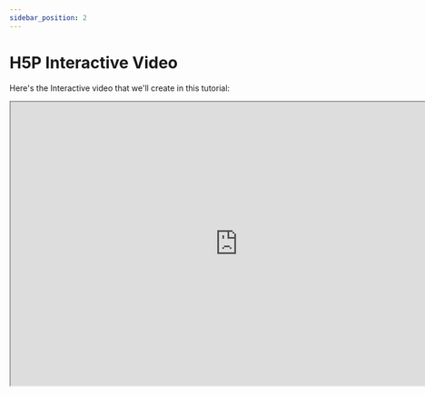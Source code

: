```yaml
---
sidebar_position: 2
---
```


# H5P Interactive Video

Here's the Interactive video that we'll create in this tutorial:

<iframe
  class="edlib-iframe"
  title="H5P Interactive video: Develop simple mobile games"
  width="800"
  height="500"
  src="https://www.edlib.com/s/resources/50e41e41-d065-491e-8f5b-9f3c4a1478d2"
/>
<div class="text--center">
    <em>H5P Interactive video: Develop simple mobile games</em>
    <br/>
    <br/>
</div>

The Interactive video content type allows you to add interactions on top of video clips. Interactions such as images, elaborating text, links and quizzes pop up while the learner watches the video.

:::tip
You can watch and interact with the above H5P Interactive video.
:::

## When To Use Interactive Videos
Interactive videos are perfect when you already have a video clip that you want to enrich with interactive elements.

You can facilitate differentiated learning by adding in-depth information such as pictures, tables, text and links that the learner can interact with during video playback. Include puzzles for the learners to solve at any given time in the video by adding Multichoice questions, Fill in the blanks, Drag and drop questions and Summaries.

## Step 1: Topic
We'll use a video &mdash;from Matthew Palaje, a well-known independent game developer&mdash; on mobile game developments as a basis for this tutorial.

## Step 2: Video Files
A video clip is the cornerstone of any interactive video. 

:::caution
The [MPEG-4](https://en.wikipedia.org/wiki/MPEG-4) video format will work in most browsers. However, you should provide an alternative video in [WebM](https://en.wikipedia.org/wiki/WebM) format just to be sure. 
:::

You can check which browsers support the MPEG-4 video format over at [Can I Use](https://caniuse.com/mpeg4). In order to convert the MPEG-4 video to a WebM format, you can use an open-source converter such as [Miro](http://www.mirovideoconverter.com/). 

## Step 3: Creating an Interactive Video
Select the New content option and choose Interactive video from the list of content types:

<div class="text--center">
    <img class="edlib-image" alt="H5P content type selector" src="/img/course-presentation1.png" />
    <br/>
    <em>Image: H5P content type selector</em>
</div>

## Step 4: Interactive Video Editor
The Interactive video editor should now appear. The top part of the editor looks like this:

<div class="text--center">
    <img class="edlib-image" alt="Blank H5P Interactive video editor" src="/img/interactive-video1.png" />
    <br/>
    <em>Image: Blank H5P Interactive video editor</em>
    <br/>
    <br/>
</div>

In this tutorial, we'll focus on creating the interactive elements in the video. Therefore, we'll focus on the top part of the editor, above the Common fields header.

The Interactive video content type consists of three tabs: 
1. Upload video
2. Add interactions
3. Summary task

These three steps represent a natural workflow for creating an Interactive video. By default, the Upload video tab is displayed when you create a new Interactive video, and this is what you always want to start off with.

## Step 5: Upload Video
Here's where we add the video clips that our Interactive video is based on. Press the "+" button and then press the "Upload video file" button or simply paste the link to a publicly available &mdash;and appropriately licensed&mdash; video:

<div class="text--center">
    <img class="edlib-image" alt="Adding a video file, video source URL or YouTube link" src="/img/interactive-video2.png" />
    <br/>
    <em>Image: Adding a video file, video source URL or YouTube link</em>
    <br/>
    <br/>
</div>

If you chose to upload a video file then browse to where you downloaded the MPEG-4 video file from step 1 and upload the video:

<div class="text--center">
    <img class="edlib-image" alt="Alternative video qualities" src="/img/interactive-video3.png" />
    <br/>
    <em>Image: Alternative video qualities</em>
    <br/>
    <br/>
</div>

Press the plus button again to add an alternative video format in WebM format to ensure support in all browsers. 

## Step 6: Add Interactions
Press the Add interactions tab in the top of the editor. The video clip we added in the previous step is previewed:

<div class="text--center">
    <img class="edlib-image" alt="Video preview" src="/img/interactive-video4.png" />
    <br/>
    <em>Image: Video preview</em>
    <br/>
    <br/>
</div>

We use the toolbar above the video clip to add interactions:

<div class="text--center">
    <img class="edlib-image" alt="Interactive video toolbar" src="/img/interactive-video5.png" />
    <br/>
    <em>Image: Interactive video toolbar</em>
    <br/>
    <br/>
</div>

In this tutorial, we'll add a text and an image interaction. 

### Step 6a: Text Interaction
We'll add a short text about [Unity](https://unity.com/)'s editor and Visual Studio code &mdash; fundamental tools when developing games with Unity.

First, add a Text interaction by pressing the text button on the toolbar, then drag it on top of the video and drop it in the middle of the video. A dialog will appear when you drop the interaction.

We want the Text interaction to be visible at approximately one minute into the video. Type in 1:03 as start time and 1:13 as end time in the Display time field. In this case, we don't want the video to stop automatically when the interaction appears, so we'll leave the Pause checkbox unchecked. 

The Label is a text that will be displayed next to the Interaction icon as a short description of what the learner can expect to find in the interaction. Type "Development environments" in the Label field. In the Text field, we'll add the actual in-depth information text about development environments:

"_Game development in Unity is done with both the Unity editor and Visual Studio. The editor is primarily focused on the more visual part of game development, including things like scenes, lighting, animation and so forth. Visual Studio, on the other hand, is used for the actual writing and debugging code side of things._"

Press Done. You will now see that an icon with the Label "Development environments" has been added to the video together with a white dot on the timeline below the video, to indicate that interaction is available at this point in the video:

<div class="text--center">
    <img class="edlib-image" alt="Interactive video text interaction" src="/img/interactive-video6.png" />
    <br/>
    <em>Image: Interactive video text interaction</em>
    <br/>
    <br/>
</div>

Play the video to make sure the interaction is visible at the correct time. 

:::tip
Double-press on interaction icons to edit interactive elements. 
:::

### Step 6b: Image Interaction
We'll add two image interactions showing other game development engines which the learner can view by pressing on the image icons. 

You can add an image interaction in the same way we added the text interaction. Press the Image button, drag it onto the video and drop it where we want it to be placed. 

In the first image interaction, we add image of the [Unreal Engine](https://www.unrealengine.com/en-US/) game engine. In the Display time field, insert 0:03 - 0:03. This time we'll check the Pause checkbox so that the video pauses when the interaction appears. Add the label "Unreal Engine". Also, use "Unreal Engine" for the Alternative text and Hover text fields. Press Done.

Finally, add the image of the [Godot](https://godotengine.org/) game engine and use the same settings as for the first image interaction shown above. Press Done when you have added the Godot engine image interaction. You can move the interactions around by using drag and drop. Place them so you have something like this:

Pending

You can also add Multichoice questions, Fill in the blanks, Drag and drop questions and Summaries in Interactive videos. You add and place them in the same way as the Text and Image interactions. Please read the individual tutorials for these content types to learn more about creating them. 

## Step 7: Video Summary
Pending

## Step 8: Bookmarks
Pending

## Step 9: Wrapping Up
Pending

:::info 
We are continuously trying to improve Edlib's documentation. If you have any questions or suggestions then don't hesitate to join us in [discussing](https://github.com/cerpus/Edlib/discussions/7) Edlib's &mdash;ongoing and future&mdash; development. Likewise, feel free to submit [issues and enhancement](https://github.com/cerpus/Edlib/issues) requests. Your help is appreciated :wink:
:::